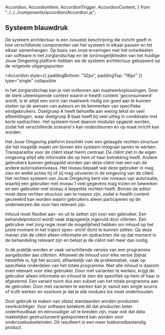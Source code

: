   Accordion,
  AccordionItem,
  AccordionTrigger,
  AccordionContent,
} from "../../../components/accordion/Accordion.js";

## Systeem blauwdruk

De systeem architectuur is een (visuele) beschrijving die inzicht geeft in hoe verschillende componenten van het systeem in elkaar passen en tot elkaar samenhangen. Op basis van onze ervaringen met het ontwikkelen van software in het zorglandschap en de (on)mogelijkheden van het huidige Jouw Omgeving platform hebben we de systeem architectuur gebaseerd op de volgende uitgangspunten:

<Accordion
  style={{ paddingBottom: "32px", paddingTop: "16px" }}
  type="single"
  collapsible
>
  <AccordionItem value="item-1">
    <AccordionTrigger
      title="Modulariteit boven rigide structuur"
      src="/icons/money.svg"
    />
    <AccordionContent>
      <p>In het zorglandschap kan je niet ontkomen aan maatwerkoplossingen. Door
        de sterk uiteenlopende context waarin e-health content 'geconsumeerd'
        wordt, is er altijd een vorm van maatwerk nodig om goed aan te kunnen
        sluiten op de wensen van auteurs en de kenmerken van specifieke
        eindgebruikers. Doelgroep A heeft behoefte aan weinig tekst en veel
        afbeeldingen, waar doelgroep B baat heeft bij veel uitleg in combinatie
        met korte opdrachten. Het systeem moet daarom modulair opgezet worden,
        zodat het verschillende scenario's kan ondersteunen en op maat inricht
        kan worden.</p>
    </AccordionContent>
  </AccordionItem>
  <AccordionItem value="item-2">
    <AccordionTrigger
      title="Flexibiliteit in autorisaties"
      src="/icons/hammer-line.svg"
    />
    <AccordionContent>
      <p>Het Jouw Omgeving platform beschikt over een gelaagde rechten structuur die het mogelijk maakt om binnen één systeem integraal samen te werken. Transparantie voor de cliënt staat hierin centraal. De cliënt ziet in de eigen omgeving altijd alle informatie die op hem of haar betrekking heeft. Andere gebruikers kunnen gekoppeld worden aan deze cliënt met een van de andere autorisatieniveaus. Het niveau bepaalt wat deze gebruiker in mag zien en welke acties hij of zij mag uitvoeren in de omgeving van de cliënt. Het rechten systeem van Jouw Omgeving kent vier niveaus van autorisatie, waarbij een gebruiker met niveau 1 veel gegevens mag inzien en bewerken en een gebruiker met niveau 4 beperkte rechten heeft. Binnen de editor moet deze rechten structuur aan te roepen zijn, zodat e-health content gecreeërd kan worden waarin gebruikers alleen participeren op de onderwerpen die voor hen relevant zijn.</p>
    </AccordionContent>
  </AccordionItem>
  <AccordionItem value="item-3">
    <AccordionTrigger
      title="Controle over zichtbaarheid pagina's"
      src="/icons/smartphone.svg"
    />
    <AccordionContent>
      <p>Inhoud moet flexibel aan- en uit te zetten zijn voor een gebruiker. Een behandelprotocol wordt vaak stapsgewijs ingevuld door cliënten. Een gebruiker met zorg regie moet de mogelijkheid hebben om inhoud op het juiste moment in het traject open- en/of dicht te kunnen zetten. Op deze manier ziet de cliënt alleen informatie en opdrachten die op dat moment in de behandeling relevant zijn en belast je de cliënt niet meer dan nodig.</p>
    </AccordionContent>
  </AccordionItem>
  <AccordionItem value="item-4">
    <AccordionTrigger
      title="Mogelijkheid tot varianten"
      src="/icons/search-eye-line.svg"
    />
    <AccordionContent>
    <p>In de praktijk worden er vaak verschillende versies van een programma aangeboden aan cliënten. Alhoewel de inhoud voor elke versie (bijna) hetzelfde is, ligt het accent, afhankelijk van de problematiek, vaak op specifieke onderdelen van het totale programma. Niet alle inhoud is daarom even relevant voor elke gebruiker. Door met varianten te werken, krijgt de gebruiker alleen informatie en inhoud te zien die specifiek op hem of haar is afgestemd. Een variant toont dus een subset van het totale programma aan de gebruiker. Door met varianten te werken kan je vanuit een single source of truth werken en voorkom je dat je alle modules los moet onderhouden. </p>
    </AccordionContent>
  </AccordionItem>
  <AccordionItem value="item-5">
    <AccordionTrigger
      title="Gebruik van (data) standaarden"
      src="/icons/settings-line.svg"
    />
    <AccordionContent>
      <p>Door gebruik te maken van (data) standaarden worden producten veerkrachtiger. Voor software betekent dit dat producten beter onderhoudbaar en eenvoudiger uit te breiden zijn, maar ook dat data makkelijker gestructureerd geëxporteerd kan worden voor onderzoeksdoeleinden. Dit resulteert in een meer toekomstbestendig product. </p>
    </AccordionContent>
  </AccordionItem>
  <AccordionItem value="item-6">
    <AccordionTrigger
      title="Integraties met Jouw Omgeving modules"
      src="/icons/settings-line.svg"
    />
    <AccordionContent></AccordionContent>
  </AccordionItem>
  <AccordionItem value="item-7">
    <AccordionTrigger
      title="Responsive en toegankelijk"
      src="/icons/settings-line.svg"
    />
    <AccordionContent></AccordionContent>
  </AccordionItem>
</Accordion>
